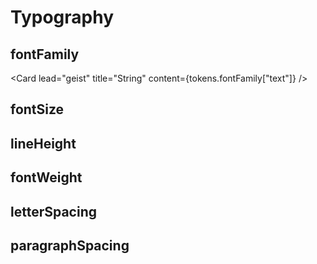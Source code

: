 

<Meta title="Foundations/Typography" />

# Typography

## fontFamily

<Card lead="geist" title="String" content={tokens.fontFamily["text"]} />

## fontSize

<div
  style={{
    display: "grid",
    gridTemplateColumns: "repeat(3, 1fr)",
    gap: "1rem",
  }}
>
  <Card lead="10" title="Integer" content={tokens.fontSize["11"]} />
  <Card lead="13" title="Integer" content={tokens.fontSize["14"]} />
  <Card lead="15" title="Integer" content={tokens.fontSize["16"]} />
  <Card lead="19" title="Integer" content={tokens.fontSize["20"]} />
  <Card lead="30" title="Integer" content={tokens.fontSize["30"]} />
</div>

## lineHeight

<div
  style={{
    display: "grid",
    gridTemplateColumns: "repeat(3, 1fr)",
    gap: "1rem",
  }}
>
  <Card lead="12" title="Integer" content={tokens.lineHeight["12"]} />
  <Card lead="16" title="Integer" content={tokens.lineHeight["16"]} />
  <Card lead="20" title="Integer" content={tokens.lineHeight["20"]} />
  <Card lead="24" title="Integer" content={tokens.lineHeight["24"]} />
  <Card lead="36" title="Integer" content={tokens.lineHeight["36"]} />
</div>

## fontWeight

<div
  style={{
    display: "grid",
    gridTemplateColumns: "repeat(3, 1fr)",
    gap: "1rem",
  }}
>
  <Card lead="thin" title="Integer" content={tokens.fontWeight.thin} />
  <Card
    lead="ultraLight"
    title="Integer"
    content={tokens.fontWeight.ultraLight}
  />
  <Card lead="light" title="Integer" content={tokens.fontWeight.light} />
  <Card lead="regular" title="Integer" content={tokens.fontWeight.regular} />
  <Card lead="medium" title="Integer" content={tokens.fontWeight.medium} />
  <Card lead="semiBold" title="Integer" content={tokens.fontWeight.semiBold} />
  <Card lead="bold" title="Integer" content={tokens.fontWeight.bold} />
  <Card lead="black" title="Integer" content={tokens.fontWeight.black} />
  <Card
    lead="ultraBlack"
    title="Integer"
    content={tokens.fontWeight.ultraBlack}
  />
</div>

## letterSpacing

<div
  style={{
    display: "grid",
    gridTemplateColumns: "repeat(3, 1fr)",
    gap: "1rem",
  }}
>
  <Card lead="xdense" title="Float" content={tokens.letterSpacing.xdense} />
  <Card lead="dense" title="Float" content={tokens.letterSpacing.dense} />
  <Card lead="normal" title="Float" content={tokens.letterSpacing.normal} />
</div>

## paragraphSpacing

<div
  style={{
    display: "grid",
    gridTemplateColumns: "repeat(3, 1fr)",
    gap: "1rem",
  }}
>
  <Card
    lead="regular"
    title="Integer"
    content={tokens.paragraphSpacing.regular}
  />
</div>
